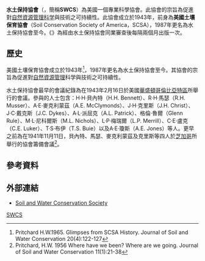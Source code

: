 {{Refimprove|time=2017-03-12T03:37:55+00:00}}

'''水土保持協會'''（{{lang-en|'''Soil and Water Conservation Society'''}}，簡稱'''SWCS'''）為美國一個專業科學協會。此協會的宗旨為促進對[[自然資源管理|自然資源管理]][[科学|科学]]與技術之可持續性。此協會成立於1943年，前身為'''美國土壤保育協會'''（Soil Conservation Society of America，SCSA），1987年更名為水土保持協會至今。《{{le|水土保持學報|Journal of Soil and Water Conservation}}》為經由水土保持協會同業審查後每隔兩個月出版一次。

==歷史==
美國土壤保育協會成立於1943年<ref>Pritchard H.W.1965. Glimpses from SCSA History. Journal of Soil and Water Conservation 20(4):122-127</ref>，1987年更名為水土保持協會至今。其協會的宗旨為促進對[[自然資源管理|自然資源管理]]科学與技術之可持續性。

水土保持協會最早的會議紀錄為在1943年2月16日於美國[[華盛頓哥倫比亞特區|華盛頓哥倫比亞特區]]所舉行的會議。參與的人士包含：H·H·貝內特（H.H. Bennett）、R·H·馬瑟（R.H. Musser）、A·E·麥克利蒙茲（A.E. McClymonds）、J·H·克里斯（J.H. Christ）、J·C·戴克斯（J.C. Dykes）、A·L·派屈克（A.L. Patrick）、格倫·魯爾（Glenn Rule）、M·L·尼科爾斯（M.L. Nichols）、L·P·梅瑞爾（L.P. Merrill）、C·E·盧克（C.E. Luker）、T·S·布伊（T.S. Buie）以及A·E·瓊斯（A.E. Jones）等人。更早之前為在1941年11月11日，貝內特、馬瑟、麥克利蒙茲及克里斯等四人於[[芝加哥|芝加哥]]所舉行的協會籌備會議<ref>Pritchard, H.W. 1956 Where have we been? Where are we going. Journal of Soil and Water Conservation 11(1):21-38</ref>。

==參考資料==
{{reflist}}

== 外部連結 ==
* [http://www.swcs.org/ Soil and Water Conservation Society] {{Wayback|url=http://www.swcs.org/ |date=20170311214945 }}

{{US-stub}}
{{土壤科學}}

[[Category:美國環境組織|SWCS]]